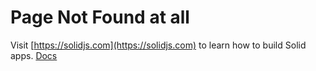 
# Page Not Found at all

Visit [https://solidjs.com](https://solidjs.com) to learn how to build Solid apps. <A href="/docs">Docs</A>
